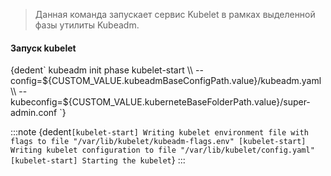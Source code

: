 

> Данная команда запускает сервис Kubelet в рамках выделенной фазы утилиты Kubeadm.


<h4>Запуск kubelet</h4>
<CodeBlock language="bash">
  {dedent`
    kubeadm init phase kubelet-start \\
      --config=${CUSTOM_VALUE.kubeadmBaseConfigPath.value}/kubeadm.yaml \\
      --kubeconfig=${CUSTOM_VALUE.kuberneteBaseFolderPath.value}/super-admin.conf
  `}
</CodeBlock>

:::note
<CodeBlock language="bash">
  {dedent`
    [kubelet-start] Writing kubelet environment file with flags to file "/var/lib/kubelet/kubeadm-flags.env"
    [kubelet-start] Writing kubelet configuration to file "/var/lib/kubelet/config.yaml"
    [kubelet-start] Starting the kubelet
  `}
</CodeBlock>
:::
